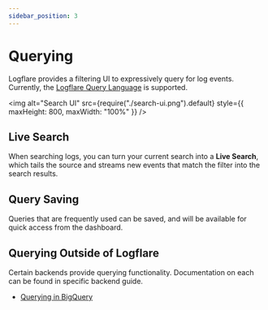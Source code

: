 ```yaml
---
sidebar_position: 3
---
```



# Querying

Logflare provides a filtering UI to expressively query for log events. Currently, the [Logflare Query Language](#logflare-query-language-lql) is supported.

<img
  alt="Search UI"
  src={require("./search-ui.png").default}
  style={{ maxHeight: 800, maxWidth: "100%" }}
/>

## Live Search

When searching logs, you can turn your current search into a **Live Search**, which tails the source and streams new events that match the filter into the search results.

## Query Saving

Queries that are frequently used can be saved, and will be available for quick access from the dashboard.

## Querying Outside of Logflare

Certain backends provide querying functionality. Documentation on each can be found in specific backend guide.

- [Querying in BigQuery](./backends/bigquery#querying)
